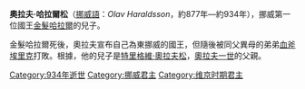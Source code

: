 {{Multiple issues|
{{Expand language|1=en|time=2020-10-27T20:02:15+00:00}}
{{Unreferenced|time=2020-10-27T20:02:15+00:00}}
}}
'''奧拉夫·哈拉爾松'''（[[挪威語|挪威語]]：''Olav Haraldsson''，約877年—約934年），挪威第一位國王[[金髮哈拉爾|金髮哈拉爾]]的兒子。

金髮哈拉爾死後，奧拉夫宣布自己為東挪威的國王，但隨後被同父異母的弟弟[[血斧埃里克|血斧埃里克]]打敗。根據{{le|挪威列王傳|Heimskringla}}，他的兒子是[[特里格維·奧拉夫松|特里格維·奧拉夫松]]，[[奧拉夫一世_(挪威)|奧拉夫一世]]的父親。

[[Category:934年逝世|Category:934年逝世]]
[[Category:挪威君主|Category:挪威君主]]
[[Category:维京时期君主|Category:维京时期君主]]